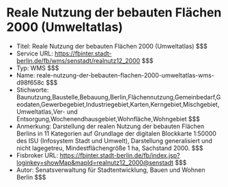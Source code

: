 # Reale Nutzung der bebauten Flächen 2000 (Umweltatlas)
- Titel: Reale Nutzung der bebauten Flächen 2000 (Umweltatlas) $$$
- Service URL: https://fbinter.stadt-berlin.de/fb/wms/senstadt/realnutz12_2000 $$$
- Typ: WMS $$$
- Name: reale-nutzung-der-bebauten-flachen-2000-umweltatlas-wms-d98f658c $$$
- Stichworte: Baunutzung,Baustelle,Bebauung,Berlin,Flächennutzung,Gemeinbedarf,Geodaten,Gewerbegebiet,Industriegebiet,Karten,Kerngebiet,Mischgebiet,Umweltatlas,Ver- und Entsorgung,Wochenendhausgebiet,Wohnfläche,Wohngebiet $$$
- Anmerkung: Darstellung der realen Nutzung der bebauten Flächen Berlins in 11 Kategorien auf Grundlage der digitalen Blockkarte 1:50000 des ISU (Infosystem Stadt und Umwelt), Darstellung generalisiert und nicht lagegetreu, Mindestflächengröße 1 ha, Sachstand 2000. $$$
- Fisbroker URL: https://fbinter.stadt-berlin.de/fb/index.jsp?loginkey=showMap&mapId=realnutz12_2000@senstadt $$$
- Autor: Senatsverwaltung für Stadtentwicklung, Bauen und Wohnen Berlin $$$
